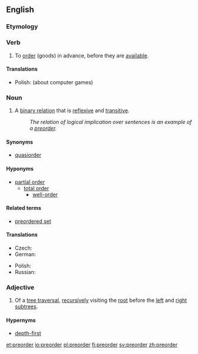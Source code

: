 ==English==
{{wikipedia}}

===Etymology===
{{prefix|pre|order|lang=en}}

===Verb===
{{en-verb}}

# {{context|transitive|lang=en}} To [[order]] (goods) in advance, before they are [[available]].

====Translations====
{{trans-top|to order in advance}}
* Polish: (about computer games) {{t|pl|preorderować}}
{{trans-mid}}
{{trans-bottom}}

===Noun===
{{en-noun}}

# {{context|set theory|lang=en}} A [[binary relation]] that is [[reflexive]] and [[transitive]].
#: ''The relation of logical implication over sentences is an example of a [[preorder]].''

====Synonyms====
* [[quasiorder]]

====Hyponyms====
* [[partial order]]
** [[total order]]
*** [[well-order]]

====Related terms====
* [[preordered set]]

====Translations====
{{trans-top|binary relation}}
* Czech: {{t|cs|předuspořádání|n}}
* German: {{t|de|Präordnung|f}}
{{trans-mid}}
* Polish: {{t|pl|praporządek|m}}
* Russian: {{t|ru|предпорядок|m|tr=predporjádok|sc=Cyrl}}
{{trans-bottom}}

===Adjective===
{{en-adj|-}}

# {{context|computing theory|lang=en}} Of a [[tree traversal]], [[recursive]]ly visiting the [[root]] before the [[left]] and [[right]] [[subtree]]s.

====Hypernyms====
* [[depth-first]]

[[et:preorder]]
[[io:preorder]]
[[pl:preorder]]
[[fi:preorder]]
[[sv:preorder]]
[[zh:preorder]]